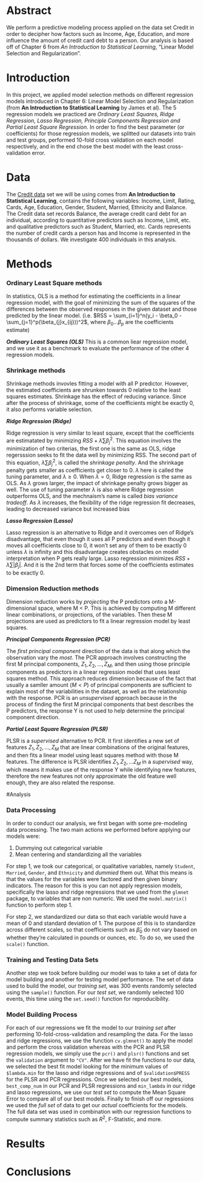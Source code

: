 # Abstract
We perform a predictive modeling process applied on the data set Credit in order to decipher how factors such as Income, Age, Education, and more influence the amount of credit card debt to a person. Our analysis is based off of Chapter 6 from *An Introduction to Statistical Learning*, "Linear Model Selection and Regularization". 

# Introduction

In this project, we applied model selection methods on different regression models introduced in Chapter 6: Linear Model Selection and Regularization (from **An Introduction to Statistical Learning** by James et al). The 5 regression models we practiced are _Ordinary Least Squares, Ridge Regression, Lasso Regression, Principle Components Regression and Partial Least Square Regression_. In order to find the best parameter (or coefficients) for those regression models, we splitted our datasets into train and test groups, performed 10-fold cross validation on each model respectively, and in the end chose the best model with the least cross-validation error.

# Data

The [Credit data](http://www-bcf.usc.edu/~gareth/ISL/Credit.csv) set we will be using comes from **An Introduction to Statistical Learning**, contains the following variables: Income, Limit, Rating, Cards, Age, Education, Gender, Student, Married, Ethnicity and Balance. The Credit data set records Balance, the average credit card debt for an individual, according to quantitative predictors such as Income, Limit, etc. and qualitative predictors such as Student, Married, etc. Cards represents the number of credit cards a person has and Income is represented in the thousands of dollars. We investigate 400 individuals in this analysis.

# Methods

### Ordinary Least Square methods

In statistics, OLS is a method for estimating the coefficients in a linear regression model, with the goal of minimizing the sum of the squares of the differences between the observed responses in the given dataset and those predicted by the linear model. (i.e.  $RSS = \sum_{i=1}^n(y_i - \beta_0 - \sum_{j=1}^p(\beta_{j}x_{ij}))^2$, where $\beta_0 ... \beta_p$ are the coefficients estimate)

**_Ordinary Least Squares (OLS)_**
This is a common liear regression model, and we use it as a benchmark to evaluate the performance of the other 4 regression models. 

### Shrinkage methods

Shrinkage methods invovles fitting a model with all P predictor. However, the estimated coefficients are shrunken towards 0 relative to the least squares estimates. Shrinkage has the effect of reducing variance. Since after the process of shrinkage, some of the coefficients might be exactly 0, it also performs variable selection.

**_Ridge Regression (Ridge)_**

Ridge regression is very similar to least square, except that the coefficients are estimatated by minimizing $RSS + \lambda \sum \beta_j^2$. This equation involves the minimization of two criterias, the first one is the same as OLS, ridge regersssion seeks to fit the data well by minimizing RSS. The second part of this equation, $\lambda \sum \beta_j^2$, is called the _shrinkage penalty_. And the shrinkage penalty gets smaller as coefficients get closer to 0. $\lambda$ here is called the tuning parameter, and $\lambda \geq 0$. When $\lambda = 0$, Ridge regression is the same as OLS. As $\lambda$ grows larger, the impact of shrinkage penalty grows bigger as well. The use of tuning parameter $\lambda$ is also where Ridge regression outperforms OLS, and the mechnaism's name is called _bias variance tradeoff_. As $\lambda$ increases, the flexibility of the ridge regression fit decreases, leading to decreased variance but increased bias

**_Lasso Regression (Lasso)_**

Lasso regression is an alternative to Ridge and it overcomes oen of Ridge's disadvantage, that even though it uses all P predictors and even though it moves all coefficients close to 0, it won't set any of them to be exactly 0 unless $\lambda$ is infinity and this disadvantage creates obstacles on model interpretation when P gets really large. Lasso regression minimizes $RSS + \lambda \sum |{\beta_j}|$. And it is the 2nd term that forces some of the coefficients estimates to be exactly 0.

### Dimension Reduction methods

Dimension reduction works by _projecting_ the P predictors onto a M-dimensional space, where M < P. This is achieved by computing M different linear combinations, or projections, of the variables. Then these M projections are used as predictors to fit a linear regression model by least squares.

**_Principal Components Regression (PCR)_**

The _first principal component_ direction of the data is that along which the observation vary the _most_. The PCR approach involves constructing the first M principal components, $Z_1, Z_2,...,Z_M$, and then using those principle components as predictors in a linear regression model that uses least squares method. This approach reduces dimension because of the fact that usually a samller amount ($M < P$) of principal components are sufficient to explain most of the variabilities in the dataset, as well as the relationship with the response. PCR is an _unsupervised_ approach because in the process of finding the first M principal components that best describes the P predictors, the response Y is not used to help determine the principal component direction.

**_Partial Least Square Regression (PLSR)_**

PLSR is a _supervised_ alternative to PCR. It first identifies a new set of features $Z_1, Z_2,...,Z_M$ that are linear combinations of the original features, and then fits a linear model using least squares method with those M features. The difference is PLSR identifies $Z_1, Z_2,...Z_M$ in a _supervised_ way, which means it makes use of the response Y while identifying new features, therefore the new features not only approximate the old feature well enough, they are also related the response. 





#Analysis 

### Data Processing

In order to conduct our analysis, we first began with some pre-modeling data processing. The two main actions we performed before applying our models were: 

1. Dummying out categorical variable 
2. Mean centering and standardizing all the variables 

For step 1, we took our categorical, or qualitative variables, namely `Student`, `Married`, `Gender`, and `Ethnicity` and *dummied* them out. What this means is that the values for the variables were factored and then given binary indicators. The reason for this is you can not apply regression models, specifically the lasso and ridge regressions that we used from the `glmnet` package, to variables that are non numeric. We used the `model.matrix()` function to perform step 1. 

For step 2, we standardized our data so that each variable would have a mean of 0 and standard deviation of 1. The purpose of this is to standardize across different scales, so that coefficients such as ${\hat\beta_0}$ do not vary based on whether they're calculated in pounds or ounces, etc. To do so, we used the `scale()` function.

### Training and Testing Data Sets 

Another step we took before building our model was to take a set of data for model building and another for testing model performance. The set of data used to build the model, our *training set*, was 300 events randomly selected using the `sample()` function. For our *test set*, we randomly selected 100 events, this time using the `set.seed()` function for reproducibility. 

### Model Building Process 

For each of our regressions we fit the model to our *training set* after performing 10-fold-cross-validation and resampling the data. For the lasso and ridge regressions, we use the function `cv.glmnet()` to apply the model and perform the cross validation whereas with the PCR and PLSR regression models, we simply use the `pcr()` and `plsr()` functions and set the `validation` argument to `"CV"`. After we have fit the functions to our data, we selected the best fit model looking for the minimum values of `$lambda.min` for the lasso and ridge regressions and of `$validation$PRESS` for the PLSR and PCR regressions. Once we selected our best models, `best_comp_num` in our PCR and PLSR regressions and `min_lambda` in our ridge and lasso regressions, we use our *test set* to compute the Mean Square Error to compare all of our best models. Finally to finish off our regressions we used the *full set* of data to get our *actual* coefficients for the models. The full data set was used in combination with our regression functions to compute summary statistics such as $R^{2}$, F-Statistic, and more. 


# Results
# Conclusions
